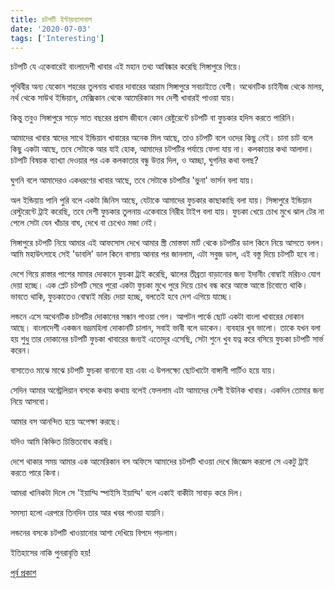 ```yaml
---
title: চটপটি ইন্টারন্যাশনাল
date: '2020-07-03'
tags: ['Interesting']
---
```


চটপটি যে একেবারেই বাংলাদেশী খাবার এই মহান তথ্য আবিষ্কার করেছি সিঙ্গাপুরে গিয়ে।

পৃথিবীর অন্য যেকোন শহরের তুলনায় খাবার দাবারের আরাম সিঙ্গাপুরে সবচাইতে বেশী। অথেনটিক চাইনীজ থেকে মালয়, নর্থ থেকে সাউথ ইন্ডিয়ান, মেক্সিকান থেকে আমেরিকান সব দেশী খাবারই পাওয়া যায়।

কিন্তু তবুও সিঙ্গাপুরে সাড়ে সাত বছরের প্রবাস জীবনে কোন রেষ্টুরেন্টে চটপটি বা ফুচকার হদিস করতে পারিনি। 

আমাদের খাবার স্বাদের সাথে ইন্ডিয়ান খাবারের অনেক মিল আছে, তাও চটপটি বলে ওদের কিছু নেই। চানা চাট বলে কিছু একটা আছে, তবে সেটাকে আর যাই হোক, আমাদের চটপটির পর্যায়ে ফেলা যায় না। কলকাতার কথা আলাদা। চটপটি বিষয়ক ব্যাখ্যা দেওয়ার পর এক কলকাতার বন্ধু উত্তর দিল, ও আচ্ছা, ঘুগনির কথা বলছ?

ঘুগনি বলে আমাদেরও একধরণের খাবার আছে, তবে সেটাকে চটপটির 'ভুনা' ভার্সন বলা যায়।

অল ইন্ডিয়ায় পানি পুরি বলে একটা জিনিস আছে, যেটাকে আমাদের ফুচকার কাছাকাছি বলা যায়। সিঙ্গাপুরে ইন্ডিয়ান রেস্টুরেন্টে ট্রাই করেছি, তবে দেশী ফুচকার তুলনায় একেবারে নিরীহ টাইপ বলা যায়। ফুচকা খেয়ে চোখ মুখে ঝাল টের না পেলে সেটা যেন খাঁচার বাঘ, দেখে বা চেখেও মজা নেই।

সিঙ্গাপুরে চটপটি নিয়ে আমার এই আফসোস দেখে আমার স্ত্রী মোস্তফা মার্ট থেকে চটপটির ডাল কিনে নিয়ে আসতে বলল। আমি মহাউৎসাহে সেই 'ডাবলি' ডাল কিনে বাসায় আনার পর জানলাম, এটা সবুজ ডাল, এই বস্তু দিয়ে চটপটি হবে না।

দেশে গিয়ে রাস্তার পাশের মামার দোকানে ফুচকা ট্রাই করেছি, ঝালের তীব্রতা বাড়ানোর জন্য ইদানীং বোম্বাই মরিচও যোগ দেয়া হচ্ছে। এক প্লেট চটপটি সেরে পুরো একটা ফুচকা মুখে পুরে দিয়ে চোখ বন্ধ করে আস্তে আস্তে চিবোতে থাকি। ভাবতে থাকি, ফুচকাতেও বোম্বাই মরিচ দেয়া হচ্ছে, বলতেই হবে দেশ এগিয়ে যাচ্ছে।

লন্ডনে এসে অথেনটিক চটপটির দোকানের সন্ধান পাওয়া গেল। আপটন পার্কে ছোট একটা বাংলা খাবারের দোকান আছে। বাংলাদেশী একজন ভদ্রমহিলা দোকানটি চালান, সবাই ভাবী বলে ডাকেন। ব্যবহার খুব ভালো। তাকে যখন বলা হয় শুধু তার দোকানের চটপটি ফুচকা খাবারের জন্যই এতোদূর এসেছি, সেটা শুনে খুব যত্ন করে বসিয়ে ফুচকা চটপটি সার্ভ করেন।

বাসাতেও মাঝে মাঝে চটপটি ফুচকা বানানো হয় এবং এ উপলক্ষ্যে ছোটখাটো বাঙ্গালী পার্টিও হয়ে যায়।

সেদিন আমার অস্ট্রেলিয়ান বসকে কথায় কথায় বলেই ফেললাম এটা আমাদের দেশী ইউনিক খাবার। একদিন তোমার জন্য নিয়ে আসবো।

আমার বস আনন্দিত হয়ে অপেক্ষা করছে।

যদিও আমি কিঞ্চিত চিন্তিতবোধ করছি।

দেশে থাকার সময় আমার এক আমেরিকান বস অফিসে আমাদের চটপটি খাওয়া দেখে জিজ্ঞেস করলো সে একটু ট্রাই করতে পারে কিনা।

আমরা খানিকটা দিলে সে 'ইয়াম্মি স্পাইসি ইয়াম্মি' বলে একাই বাকীটা সাবাড় করে দিল।

সমস্যা হলো এরপরে তিনদিন তার আর খবর পাওয়া যায়নি।

লন্ডনের বসকে চটপটি খাওয়ানোর আশা দেখিয়ে বিপদে পড়লাম। 

ইতিহাসের নাকি পুনরাবৃত্তি হয়!

[পূর্ব প্রকাশ]()